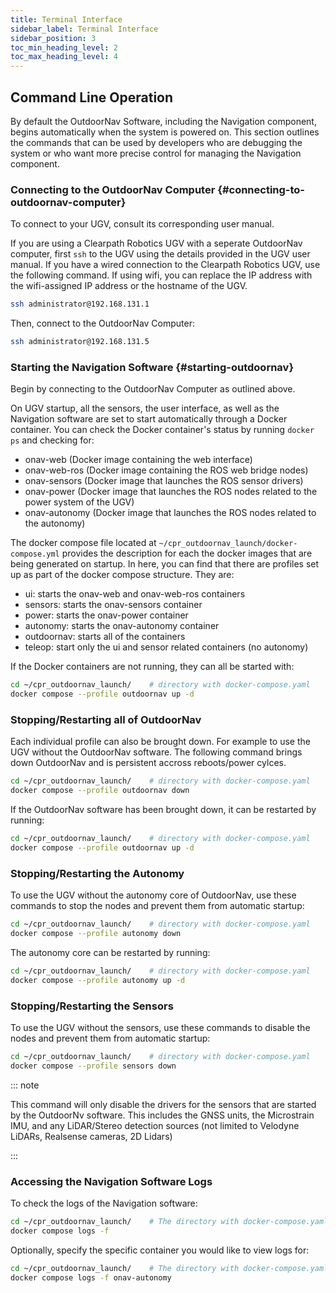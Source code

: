---
title: Terminal Interface
sidebar_label: Terminal Interface
sidebar_position: 3
toc_min_heading_level: 2
toc_max_heading_level: 4
---

## Command Line Operation

By default the OutdoorNav Software, including the Navigation component,
begins automatically when the system is powered on. This section
outlines the commands that can be used by developers who are debugging
the system or who want more precise control for managing the Navigation
component.

### Connecting to the OutdoorNav Computer {#connecting-to-outdoornav-computer}

To connect to your UGV, consult its corresponding user manual.

If you are using a Clearpath Robotics UGV with a seperate OutdoorNav computer,
first `ssh` to the UGV using the details provided in the UGV user
manual. If you have a wired connection to the Clearpath Robotics UGV,
use the following command. If using wifi, you can replace the IP address
with the wifi-assigned IP address or the hostname of the UGV.

``` bash
ssh administrator@192.168.131.1
```

Then, connect to the OutdoorNav Computer:

``` bash
ssh administrator@192.168.131.5
```

### Starting the Navigation Software {#starting-outdoornav}

Begin by connecting to the OutdoorNav Computer as outlined above.

On UGV startup, all the sensors, the user interface, as well as the
Navigation software are set to start automatically through a Docker
container. You can check the Docker container's status by running
`docker ps` and checking for:

-   onav-web (Docker image containing the web interface)
-   onav-web-ros (Docker image containing the ROS web bridge nodes)
-   onav-sensors (Docker image that launches the ROS sensor drivers)
-   onav-power (Docker image that launches the ROS nodes related to 
    the power system of the UGV)
-   onav-autonomy (Docker image that launches the ROS nodes related 
    to the autonomy)

The docker compose file located at `~/cpr_outdoornav_launch/docker-compose.yml`
provides the description for each the docker images that are being generated
on startup. In here, you can find that there are profiles set up as part of the
docker compose structure. They are:

-   ui: starts the onav-web and onav-web-ros containers
-   sensors: starts the onav-sensors container
-   power: starts the onav-power container
-   autonomy: starts the onav-autonomy container
-   outdoornav: starts all of the containers
-   teleop: start only the ui and sensor related containers (no autonomy)

If the Docker containers are not running, they can all be started with:

``` bash
cd ~/cpr_outdoornav_launch/    # directory with docker-compose.yaml
docker compose --profile outdoornav up -d
```

### Stopping/Restarting all of OutdoorNav

Each individual profile can also be brought down. For example to use the UGV without
the OutdoorNav software. The following command brings down OutdoorNav and is persistent
accross reboots/power cylces.

``` bash
cd ~/cpr_outdoornav_launch/    # directory with docker-compose.yaml
docker compose --profile outdoornav down
```

If the OutdoorNav software has been brought down, it can be restarted by running:

``` bash
cd ~/cpr_outdoornav_launch/    # directory with docker-compose.yaml
docker compose --profile outdoornav up -d
```

### Stopping/Restarting the Autonomy

To use the UGV without the autonomy core of OutdoorNav, use these
commands to stop the nodes and prevent them from automatic startup:

``` bash
cd ~/cpr_outdoornav_launch/    # directory with docker-compose.yaml
docker compose --profile autonomy down
```

The autonomy core can be restarted by running:

``` bash
cd ~/cpr_outdoornav_launch/    # directory with docker-compose.yaml
docker compose --profile autonomy up -d
```

### Stopping/Restarting the Sensors

To use the UGV without the sensors, use these commands to disable the
nodes and prevent them from automatic startup:

``` bash
cd ~/cpr_outdoornav_launch/    # directory with docker-compose.yaml
docker compose --profile sensors down
```

::: note

This command will only disable the drivers for the sensors that are started
by the OutdoorNv software. This includes the GNSS units, the Microstrain IMU,
and any LiDAR/Stereo detection sources (not limited to Velodyne LiDARs, Realsense
cameras, 2D Lidars)

:::

### Accessing the Navigation Software Logs

To check the logs of the Navigation software:

``` bash
cd ~/cpr_outdoornav_launch/    # The directory with docker-compose.yaml
docker compose logs -f
```

Optionally, specify the specific container you would like to view logs for:

``` bash
cd ~/cpr_outdoornav_launch/    # The directory with docker-compose.yaml
docker compose logs -f onav-autonomy
```